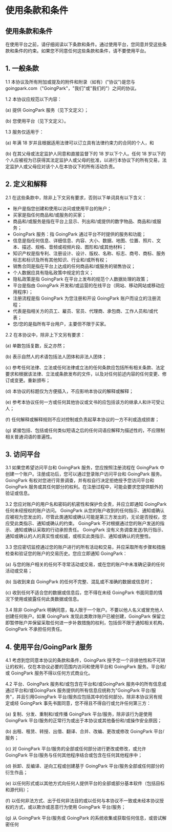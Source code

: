 # 使用条款和条件

## 使用条款和条件

在使用平台之前，请仔细阅读以下条款和条件。通过使用平台，您同意并受这些条款和条件的约束。如果您不同意任何这些条款和条件，请不要使用平台。

## 1. 一般条款

1.1 本协议及所有附加或提及的附件和附录（如有）("协议")是您与 goingpark.com（"GoingPark"，"我们"或"我们的"）之间的协议。

1.2 本协议应规范以下内容：

(a) 提供 GoingPark 服务（见下文定义）；

(b) 您使用平台（见下文定义）。

1.3 服务仅适用于：

(a) 年满 18 岁并且根据适用法律可以订立具有法律约束力的合同的个人，和

(b) 在其父母或法定监护人同意和直接监督下的 18 岁以下个人。任何 18 岁以下的个人应被视为已获得其法定监护人或父母的批准，以进行本协议下的所有交易，法定监护人或父母应对该个人在本协议下的所有活动负责。

## 2. 定义和解释

2.1 在这些条款中，除非上下文另有要求，否则以下单词具有以下含义：

- 账户是指您创建和使用以访问或使用平台的账户；
- 买家是指任何商品和/或服务的买家；
- 商品和/或服务是指在平台上显示、列出和/或提供的数字物品、商品和/或服务；
- GoingPark 服务：指 GoingPark 通过平台不时提供的服务和功能；
- 信息是指任何信息、详细信息、内容、大小、数据、地图、位置、照片、文本、描述、规格、音频或视频片段、图形和/或其他材料；
- 知识产权是指专利、注册设计、设计、版权、名称、标志、商号、商标、服务标志和标识及所有其他知识、行业和/或所有权；
- 销售合同是指在平台上达成的任何商品和/或服务的销售协议；
- 个人数据应具有隐私政策中规定的含义；
- 隐私政策是指 GoingPark 在平台上发布的规范个人数据处理的政策；
- 平台是指由 GoingPark 开发和/或运营的在线平台（网站、移动网站或移动应用程序）；
- 注册流程是指 GoingPark 为您注册和开设 GoingPark 账户而设立的注册流程；
- 代表是指相关方的员工、雇员、官员、代理商、承包商、工作人员和/或代表；
- 您/您的是指所有平台用户，主要但不限于买家。

2.2 在本协议中，除非上下文另有要求：

(a) 单数包括复数，反之亦然；

(b) 表示自然人的术语包括法人团体和非法人团体；

(c) 参考任何法律、立法或任何法律或立法的任何条款应包括所有相关条款、法定要求和根据该法律、立法或条款发布的文件，以及对任何前述内容的任何变更、修订或变更。重新颁布；

(d) 本协议的标题仅为方便插入，不应影响本协议的解释或解释；

(e) 参考本协议任何一方或任何其他协议或文书的应包括该方的继承人和许可受让人；

(f) 任何解释或解释规则不应对控制或负责起草本协议的一方不利或造成损害；

(g) 紧接包括、包括或任何类似短语之后的任何词语应解释为描述性的，不应限制相关普通词语的普遍性。

## 3. 访问平台

3.1 如果您希望访问平台和 GoingPark 服务，您应按照注册流程在 GoingPark 中创建一个账户。注册成功后，您可以通过登录账户访问平台和 GoingPark 服务。 GoingPark 有权对您进行背景调查，并有权自行决定拒绝授予您访问平台和 GoingPark 服务或其任何部分的权利。在注册过程中，可能会要求您提供额外的验证或信息。

3.2 您应对账户的用户名和密码的机密性和保护负全责，并应立即通知 GoingPark 任何未经授权的账户访问。 GoingPark 从您的账户收到的任何指示、通知或确认应被视为您发出的，尽管此类通知或确认可能是第三方发出的，无论是否授权，您应受此类指示、通知或确认的约束。 GoingPark 不对根据通过您的账户发送的指示、通知或确认采取的行动承担责任。 GoingPark 没有义务调查发送/执行指示、通知或确认的人的真实性或权威，或核实此类指示、通知或确认的完整性。

3.3 您应密切监控通过您的账户进行的所有活动和交易，并应采取所有步骤和措施检查和验证您的账户的交易历史。您应立即通知 GoingPark：

(a) 与您的账户相关的任何不寻常活动或交易，或在您的账户中未准确记录的任何活动或交易；

(b) 当收到来自 GoingPark 的任何不完整、混乱或不准确的数据或信息时；

(c) 收到任何不适合您的数据或信息后，您不得在未经 GoingPark 书面同意的情况下使用或披露任何此类数据或信息。

3.4 除非 GoingPark 明确同意，每人限于一个账户。不要以他人名义或冒充他人创建任何账户。如果 GoingPark 发现此类欺诈账户已被创建，GoingPark 保留立即暂停账户并保留采取任何进一步补救措施的权利，包括但不限于通知相关机构，GoingPark 不承担任何责任。

## 4. 使用平台/GoingPark 服务

4.1 考虑到您同意本协议的条款和条件，GoingPark 授予您一个非排他性和不可转让的权利，仅在本协议必要的范围内访问和使用平台和 GoingPark 服务。平台和/或 GoingPark 服务不得以任何方式商业化。

4.2 平台、GoingPark 服务和/或包含在平台和/或GoingPark 服务中的所有信息或通过平台和/或GoingPark 服务提供的所有信息应统称为"GoingPark 平台/服务"，并且引用GoingPark 平台/服务应包括其中的任何部分。除非本协议另有规定或经 GoingPark 事先书面同意，您不得且不得自行或允许任何第三方：

(a) 复制、分发、重制和/或传播 GoingPark 平台/服务，除非该行为是使用 GoingPark 平台/服务的正常行为或出于本协议或其他备份和/或操作安全原因；

(b) 出租、租赁、转授、出借、翻译、合并、改编、更改或修改 GoingPark 平台/服务；

(c) 对 GoingPark 平台/服务的全部或任何部分进行更改或修改，或允许 GoingPark 平台/服务与任何其他程序结合或包含在任何其他程序中；

(d) 拆卸、反编译、逆向工程或创建基于 GoingPark 平台/服务全部或任何部分的衍生作品；

(e) 以任何形式或以其他方式向任何人提供平台的全部或部分基本软件（包括目标和源代码）；

(f) 以任何非法方式、出于任何非法目的或以任何与本协议不一致或未经本协议授权的方式，或以欺诈或恶意行为使用 GoingPark 平台/服务；

(g) 从 GoingPark 平台/服务或 GoingPark 的系统收集或获取任何信息，或尝试解密任何